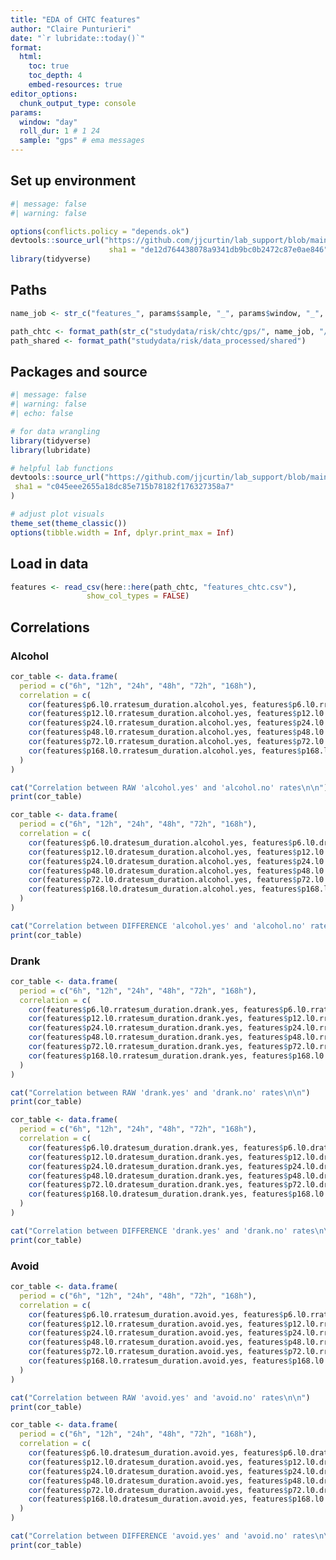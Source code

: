 ```yaml
---
title: "EDA of CHTC features"
author: "Claire Punturieri"
date: "`r lubridate::today()`"
format: 
  html:
    toc: true
    toc_depth: 4
    embed-resources: true
editor_options: 
  chunk_output_type: console
params:
  window: "day"
  roll_dur: 1 # 1 24
  sample: "gps" # ema messages
---
```


## Set up environment

```r
#| message: false
#| warning: false

options(conflicts.policy = "depends.ok")
devtools::source_url("https://github.com/jjcurtin/lab_support/blob/main/format_path.R?raw=true", 
                      sha1 = "de12d764438078a9341db9bc0b2472c87e0ae846")
library(tidyverse)
```

## Paths

```r
name_job <- str_c("features_", params$sample, "_", params$window, "_", params$roll_dur, "h")

path_chtc <- format_path(str_c("studydata/risk/chtc/gps/", name_job, "/output"))
path_shared <- format_path("studydata/risk/data_processed/shared")
```

## Packages and source

```r
#| message: false
#| warning: false
#| echo: false

# for data wrangling
library(tidyverse)
library(lubridate)

# helpful lab functions
devtools::source_url("https://github.com/jjcurtin/lab_support/blob/main/fun_eda.R?raw=true",
 sha1 = "c045eee2655a18dc85e715b78182f176327358a7"
)

# adjust plot visuals
theme_set(theme_classic())
options(tibble.width = Inf, dplyr.print_max = Inf)
```

## Load in data

```r
features <- read_csv(here::here(path_chtc, "features_chtc.csv"), 
                 show_col_types = FALSE)
```

## Correlations

### Alcohol
```r
cor_table <- data.frame(
  period = c("6h", "12h", "24h", "48h", "72h", "168h"),
  correlation = c(
    cor(features$p6.l0.rratesum_duration.alcohol.yes, features$p6.l0.rratesum_duration.alcohol.no),
    cor(features$p12.l0.rratesum_duration.alcohol.yes, features$p12.l0.rratesum_duration.alcohol.no),
    cor(features$p24.l0.rratesum_duration.alcohol.yes, features$p24.l0.rratesum_duration.alcohol.no),
    cor(features$p48.l0.rratesum_duration.alcohol.yes, features$p48.l0.rratesum_duration.alcohol.no),
    cor(features$p72.l0.rratesum_duration.alcohol.yes, features$p72.l0.rratesum_duration.alcohol.no),
    cor(features$p168.l0.rratesum_duration.alcohol.yes, features$p168.l0.rratesum_duration.alcohol.no)
  )
)

cat("Correlation between RAW 'alcohol.yes' and 'alcohol.no' rates\n\n")
print(cor_table)
```

```r
cor_table <- data.frame(
  period = c("6h", "12h", "24h", "48h", "72h", "168h"),
  correlation = c(
    cor(features$p6.l0.dratesum_duration.alcohol.yes, features$p6.l0.dratesum_duration.alcohol.no),
    cor(features$p12.l0.dratesum_duration.alcohol.yes, features$p12.l0.dratesum_duration.alcohol.no),
    cor(features$p24.l0.dratesum_duration.alcohol.yes, features$p24.l0.dratesum_duration.alcohol.no),
    cor(features$p48.l0.dratesum_duration.alcohol.yes, features$p48.l0.dratesum_duration.alcohol.no),
    cor(features$p72.l0.dratesum_duration.alcohol.yes, features$p72.l0.dratesum_duration.alcohol.no),
    cor(features$p168.l0.dratesum_duration.alcohol.yes, features$p168.l0.dratesum_duration.alcohol.no)
  )
)

cat("Correlation between DIFFERENCE 'alcohol.yes' and 'alcohol.no' rates\n\n")
print(cor_table)
```

### Drank
```r
cor_table <- data.frame(
  period = c("6h", "12h", "24h", "48h", "72h", "168h"),
  correlation = c(
    cor(features$p6.l0.rratesum_duration.drank.yes, features$p6.l0.rratesum_duration.drank.no),
    cor(features$p12.l0.rratesum_duration.drank.yes, features$p12.l0.rratesum_duration.drank.no),
    cor(features$p24.l0.rratesum_duration.drank.yes, features$p24.l0.rratesum_duration.drank.no),
    cor(features$p48.l0.rratesum_duration.drank.yes, features$p48.l0.rratesum_duration.drank.no),
    cor(features$p72.l0.rratesum_duration.drank.yes, features$p72.l0.rratesum_duration.drank.no),
    cor(features$p168.l0.rratesum_duration.drank.yes, features$p168.l0.rratesum_duration.drank.no)
  )
)

cat("Correlation between RAW 'drank.yes' and 'drank.no' rates\n\n")
print(cor_table)
```

```r
cor_table <- data.frame(
  period = c("6h", "12h", "24h", "48h", "72h", "168h"),
  correlation = c(
    cor(features$p6.l0.dratesum_duration.drank.yes, features$p6.l0.dratesum_duration.drank.no),
    cor(features$p12.l0.dratesum_duration.drank.yes, features$p12.l0.dratesum_duration.drank.no),
    cor(features$p24.l0.dratesum_duration.drank.yes, features$p24.l0.dratesum_duration.drank.no),
    cor(features$p48.l0.dratesum_duration.drank.yes, features$p48.l0.dratesum_duration.drank.no),
    cor(features$p72.l0.dratesum_duration.drank.yes, features$p72.l0.dratesum_duration.drank.no),
    cor(features$p168.l0.dratesum_duration.drank.yes, features$p168.l0.dratesum_duration.drank.no)
  )
)

cat("Correlation between DIFFERENCE 'drank.yes' and 'drank.no' rates\n\n")
print(cor_table)
```

### Avoid
```r
cor_table <- data.frame(
  period = c("6h", "12h", "24h", "48h", "72h", "168h"),
  correlation = c(
    cor(features$p6.l0.rratesum_duration.avoid.yes, features$p6.l0.rratesum_duration.avoid.no),
    cor(features$p12.l0.rratesum_duration.avoid.yes, features$p12.l0.rratesum_duration.avoid.no),
    cor(features$p24.l0.rratesum_duration.avoid.yes, features$p24.l0.rratesum_duration.avoid.no),
    cor(features$p48.l0.rratesum_duration.avoid.yes, features$p48.l0.rratesum_duration.avoid.no),
    cor(features$p72.l0.rratesum_duration.avoid.yes, features$p72.l0.rratesum_duration.avoid.no),
    cor(features$p168.l0.rratesum_duration.avoid.yes, features$p168.l0.rratesum_duration.avoid.no)
  )
)

cat("Correlation between RAW 'avoid.yes' and 'avoid.no' rates\n\n")
print(cor_table)
```

```r
cor_table <- data.frame(
  period = c("6h", "12h", "24h", "48h", "72h", "168h"),
  correlation = c(
    cor(features$p6.l0.dratesum_duration.avoid.yes, features$p6.l0.dratesum_duration.avoid.no),
    cor(features$p12.l0.dratesum_duration.avoid.yes, features$p12.l0.dratesum_duration.avoid.no),
    cor(features$p24.l0.dratesum_duration.avoid.yes, features$p24.l0.dratesum_duration.avoid.no),
    cor(features$p48.l0.dratesum_duration.avoid.yes, features$p48.l0.dratesum_duration.avoid.no),
    cor(features$p72.l0.dratesum_duration.avoid.yes, features$p72.l0.dratesum_duration.avoid.no),
    cor(features$p168.l0.dratesum_duration.avoid.yes, features$p168.l0.dratesum_duration.avoid.no)
  )
)

cat("Correlation between DIFFERENCE 'avoid.yes' and 'avoid.no' rates\n\n")
print(cor_table)
```